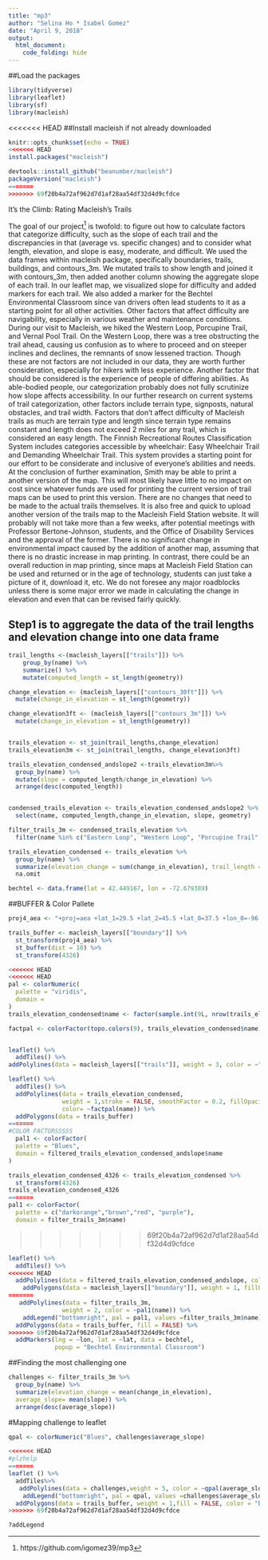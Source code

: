 ```yaml
---
title: "mp3"
author: "Selina Ho * Isabel Gomez"
date: "April 9, 2018"
output: 
  html_document:
    code_folding: hide
---
```


##Load the packages

```r
library(tidyverse)
library(leaflet)
library(sf)
library(macleish)
```

<<<<<<< HEAD
##Install macleish if not already downloaded
```r
knitr::opts_chunk$set(echo = TRUE)
<<<<<<< HEAD
install.packages("macleish")

devtools::install_github("beanumber/macleish")
packageVersion("macleish")
=======
>>>>>>> 69f20b4a72af962d7d1af28aa54df32d4d9cfdce
```

It’s the Climb: Rating Macleish’s Trails
	
The goal of our project[^1] is twofold: to figure out how to calculate factors that categorize difficulty, such as the slope of each trail and the discrepancies in that (average vs. specific changes) and to consider what length, elevation, and slope is easy, moderate, and difficult. We used the data frames within macleish package, specifically boundaries, trails, buildings, and contours_3m. We mutated trails to show length and joined it with contours_3m, then added another column showing the aggregate slope of each trail. In our leaflet map, we visualized slope for difficulty and added markers for each trail. We also added a marker for the Bechtel Environmental Classroom since van drivers often lead students to it as a starting point for all other activities. Other factors that affect difficulty are navigability, especially in various weather and maintenance conditions. During our visit to Macleish, we hiked the Western Loop, Porcupine Trail, and Vernal Pool Trail. On the Western Loop, there was a tree obstructing the trail ahead, causing us confusion as to where to proceed and on steeper inclines and declines, the remnants of snow lessened traction. Though these are not factors are not included in our data, they are worth further consideration, especially for hikers with less experience. Another factor that should be considered is the experience of people of differing abilities. As able-bodied people, our categorization probably does not fully scrutinize how slope affects accessibility. In our further research on current systems of trail categorization, other factors include terrain type, signposts, natural obstacles, and trail width. Factors that don’t affect difficulty of Macleish trails as much are terrain type and length since terrain type remains constant and length does not exceed 2 miles for any trail, which is considered an easy length. The Finnish Recreational Routes Classification System includes categories accessible by wheelchair: Easy Wheelchair Trail and Demanding Wheelchair Trail. This system provides a starting point for our effort to be considerate and inclusive of everyone’s abilities and needs.
At the conclusion of further examination, Smith may be able to print a another version of the map. This will most likely have little to no impact on cost since whatever funds are used for printing the current version of trail maps can be used to print this version. There are no changes that need to be made to the actual trails themselves. It is also free and quick to upload another version of the trails map to the Macleish Field Station website. It will probably will not take more than a few weeks, after potential meetings with Professor Bertone-Johnson, students, and the Office of Disability Services and the approval of the former. There is no significant change in environmental impact caused by the addition of another map, assuming that there is no drastic increase in map printing. In contrast, there could be an overall reduction in map printing, since maps at Macleish Field Station can be used and returned or in the age of technology, students can just take a picture of it, download it, etc. We do not foresee any major roadblocks unless there is some major error we made in calculating the change in elevation and even that can be revised fairly quickly. 

[^1]: https://github.com/igomez39/mp3



## Step1 is to aggregate the data of the trail lengths and elevation change into one data frame

```r
trail_lengths <-(macleish_layers[["trails"]]) %>%
    group_by(name) %>%
    summarize() %>%
    mutate(computed_length = st_length(geometry)) 

change_elevation <- (macleish_layers[["contours_30ft"]]) %>%
  mutate(change_in_elevation = st_length(geometry))

change_elevation3ft <- (macleish_layers[["contours_3m"]]) %>%
  mutate(change_in_elevation = st_length(geometry))


trails_elevation <- st_join(trail_lengths,change_elevation)
trails_elevation3m <- st_join(trail_lengths, change_elevation3ft)

trails_elevation_condensed_andslope2 <-trails_elevation3m%>%
  group_by(name) %>%
  mutate(slope = computed_length/change_in_elevation) %>%
  arrange(desc(computed_length))


condensed_trails_elevation <- trails_elevation_condensed_andslope2 %>%
  select(name, computed_length,change_in_elevation, slope, geometry)

filter_trails_3m <- condensed_trails_elevation %>%
  filter(name %in% c("Eastern Loop", "Western Loop", "Porcupine Trail", "Vernal Pool Loop", "Easy Out"))

trails_elevation_condensed <- trails_elevation %>%
  group_by(name) %>%
  summarize(elevation_change = sum(change_in_elevation), trail_length = mean(computed_length)) %>%
  na.omit
```


```r

bechtel <- data.frame(lat = 42.449167, lon = -72.679389)
```
##BUFFER & Color Pallete 
```r
proj4_aea <- "+proj=aea +lat_1=29.5 +lat_2=45.5 +lat_0=37.5 +lon_0=-96 +x_0=0 +y_0=0 +ellps=GRS80 +datum=NAD83 +units=m +no_defs"

trails_buffer <- macleish_layers[["boundary"]] %>%
  st_transform(proj4_aea) %>%
  st_buffer(dist = 10) %>%
  st_transform(4326)

<<<<<<< HEAD
<<<<<<< HEAD
pal <- colorNumeric(
  palette = "viridis",
  domain = 
)
trails_elevation_condensed$name <- factor(sample.int(9L, nrow(trails_elevation_condensed), TRUE))

factpal <- colorFactor(topo.colors(9), trails_elevation_condensed$name)


leaflet() %>%
  addTiles() %>%
addPolylines(data = macleish_layers[["trails"]], weight = 3, color = ~"red")

leaflet() %>%
  addTiles() %>%
  addPolylines(data = trails_elevation_condensed, 
               weight = 1,stroke = FALSE, smoothFactor = 0.2, fillOpacity = 1,
               color= ~factpal(name)) %>%
  addPolygons(data = trails_buffer)
=======
#COLOR FACTORSSSSS
  pal1 <- colorFactor(
  palette = "Blues",
  domain = filtered_trails_elevation_condensed_andslope$name
)

trails_elevation_condensed_4326 <- trails_elevation_condensed %>%
  st_transform(4326)
trails_elevation_condensed_4326
=======
pal1 <- colorFactor(
  palette = c("darkorange","brown","red", "purple"),
  domain = filter_trails_3m$name)
```
>>>>>>> 69f20b4a72af962d7d1af28aa54df32d4d9cfdce

```r
leaflet() %>%
  addTiles() %>%
<<<<<<< HEAD
  addPolylines(data = filtered_trails_elevation_condensed_andslope, color = ~pal1(name)) %>%
    addPolygons(data = macleish_layers[["boundary"]], weight = 1, fillOpacity = 0.01, group = "Boundaries", color = "brown") %>%
=======
   addPolylines(data = filter_trails_3m, 
               weight = 2, color = ~pal1(name)) %>%
    addLegend("bottomright", pal = pal1, values =filter_trails_3m$name) %>%
  addPolygons(data = trails_buffer, fill = FALSE) %>%
>>>>>>> 69f20b4a72af962d7d1af28aa54df32d4d9cfdce
  addMarkers(lng = ~lon, lat = ~lat, data = bechtel,
             popup = "Bechtel Environmental Classroom")
```


##Finding the most challenging one

```r
challenges <- filter_trails_3m %>%
  group_by(name) %>%
  summarize(elevation_change = mean(change_in_elevation),
  average_slope= mean(slope)) %>%
  arrange(desc(average_slope))
```
#Mapping challenge to leaflet

```r

qpal <- colorNumeric("Blues", challenges$average_slope)

<<<<<<< HEAD
#plzhelp
=======
leaflet () %>%
  addTiles%>%
   addPolylines(data = challenges,weight = 5, color = ~qpal(average_slope), popup = ~challenges$name) %>%
    addLegend("bottomright", pal = qpal, values =challenges$average_slope) %>%
  addPolygons(data = trails_buffer, weight = 1,fill = FALSE, color = "brown")
>>>>>>> 69f20b4a72af962d7d1af28aa54df32d4d9cfdce

?addLegend
```

